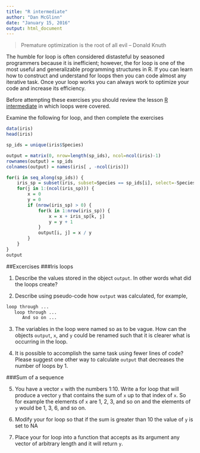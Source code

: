 ```yaml
---
title: "R intermediate"
author: "Dan McGlinn"
date: "January 15, 2016"
output: html_document
---
```


> Premature optimization is the root of all evil -- Donald Knuth

The humble for loop is often considered distasteful by seasoned programmers
because it is inefficient; however, the for loop is one of the most useful and
generalizable programming structures in R. If you can learn how to construct and
understand for loops then you can code almost any iterative task. Once your loop
works you can always work to optimize your code and increase its efficiency.

Before attempting these exercises you should review the lesson 
[R intermediate](../lessons/R_intermediate) in which loops were covered. 

Examine the following for loop, and then complete the exercises

```r
data(iris)
head(iris)

sp_ids = unique(iris$Species)

output = matrix(0, nrow=length(sp_ids), ncol=ncol(iris)-1)
rownames(output) = sp_ids
colnames(output) = names(iris[ , -ncol(iris)])

for(i in seq_along(sp_ids)) {
    iris_sp = subset(iris, subset=Species == sp_ids[i], select=-Species)
    for(j in 1:(ncol(iris_sp))) {
        x = 0
        y = 0
        if (nrow(iris_sp) > 0) {
            for(k in 1:nrow(iris_sp)) {
                x = x + iris_sp[k, j]
                y = y + 1
            }
            output[i, j] = x / y 
        }
    }
}
output
```
##Excercises
###Iris loops

1. Describe the values stored in the object `output`. In other words what did the 
loops create?

2. Describe using pseudo-code how `output` was calculated, for example,
```r
loop through ...
   loop through ...
      And so on ...
```

3. The variables in the loop were named so as to be vague. How can the objects
`output`, `x`, and `y` could be renamed such that it is clearer what is occurring
in the loop.

4. It is possible to accomplish the same task using fewer lines of code? Please suggest one other way to calculate `output` that decreases the number of loops
by 1. 

###Sum of a sequence

5. You have a vector `x` with the numbers 1:10. Write a
for loop that will produce a vector `y` that contains the sum of `x` up to that
index of `x`. So for example the elements of `x` are 1, 2, 3, and so on and the 
elements of `y` would be 1, 3, 6, and so on. 

6. Modify your for loop so that if the sum is greater than 10 the value of `y`
is set to NA

7. Place your for loop into a function that accepts as its argument any vector
of arbitrary length and it will return `y`. 

